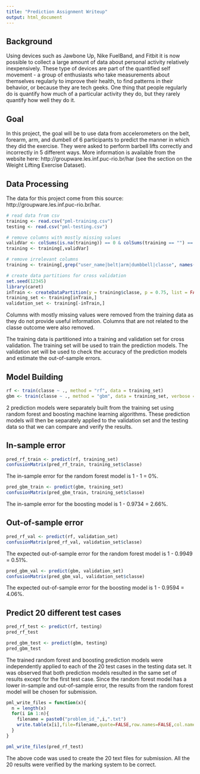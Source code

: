 ```yaml
---
title: "Prediction Assignment Writeup"
output: html_document
---
```


## Background

Using devices such as Jawbone Up, Nike FuelBand, and Fitbit it is now possible to collect a large amount of data about personal activity relatively inexpensively. These type of devices are part of the quantified self movement - a group of enthusiasts who take measurements about themselves regularly to improve their health, to find patterns in their behavior, or because they are tech geeks. One thing that people regularly do is quantify how much of a particular activity they do, but they rarely quantify how well they do it. 

## Goal

In this project, the goal will be to use data from accelerometers on the belt, forearm, arm, and dumbell of 6 participants to predict the manner in which they did the exercise. They were asked to perform barbell lifts correctly and incorrectly in 5 different ways. More information is available from the website here: http://groupware.les.inf.puc-rio.br/har (see the section on the Weight Lifting Exercise Dataset).

## Data Processing

The data for this project come from this source: http://groupware.les.inf.puc-rio.br/har.

```r
# read data from csv
training <- read.csv("pml-training.csv")
testing <- read.csv("pml-testing.csv")

# remove columns with mostly missing values
validVar <- colSums(is.na(training)) == 0 & colSums(training == "") == 0
training <- training[,validVar]

# remove irrelevant columns
training <- training[,grep("user_name|belt|arm|dumbbell|classe", names(training))]

# create data partitions for cross validation
set.seed(12345)
library(caret)
inTrain <- createDataPartition(y = training$classe, p = 0.75, list = FALSE)
training_set <- training[inTrain,]
validation_set <- training[-inTrain,]
```

Columns with mostly missing values were removed from the training data as they do not provide useful information. Columns that are not related to the classe outcome were also removed.

The training data is partitioned into a training and validation set for cross validation. The training set will be used to train the prediction models. The validation set will be used to check the accuracy of the prediction models and estimate the out-of-sample errors.

## Model Building

```r
rf <- train(classe ~ ., method = "rf", data = training_set)
gbm <- train(classe ~ ., method = "gbm", data = training_set, verbose = FALSE)
```

2 prediction models were separately built from the training set using random forest and boosting machine learning algorithms. These prediction models will then be separately applied to the validation set and the testing data so that we can compare and verify the results.

## In-sample error

```r
pred_rf_train <- predict(rf, training_set)
confusionMatrix(pred_rf_train, training_set$classe)
```

The in-sample error for the random forest model is 1 - 1 = 0%. 

```r
pred_gbm_train <- predict(gbm, training_set)
confusionMatrix(pred_gbm_train, training_set$classe)
```

The in-sample error for the boosting model is 1 - 0.9734 = 2.66%.

## Out-of-sample error

```r
pred_rf_val <- predict(rf, validation_set)
confusionMatrix(pred_rf_val, validation_set$classe)
```

The expected out-of-sample error for the random forest model is 1 - 0.9949 = 0.51%. 

```r
pred_gbm_val <- predict(gbm, validation_set)
confusionMatrix(pred_gbm_val, validation_set$classe)
```

The expected out-of-sample error for the boosting model is 1 - 0.9594 = 4.06%.

## Predict 20 different test cases

```r
pred_rf_test <- predict(rf, testing)
pred_rf_test

pred_gbm_test <- predict(gbm, testing)
pred_gbm_test
```

The trained random forest and boosting prediction models were independently applied to each of the 20 test cases in the testing data set. It was observed that both prediction models resulted in the same set of results except for the first test case. Since the random forest model has a lower in-sample and out-of-sample error, the results from the random forest model will be chosen for submission.

```r
pml_write_files = function(x){
  n = length(x)
  for(i in 1:n){
    filename = paste0("problem_id_",i,".txt")
    write.table(x[i],file=filename,quote=FALSE,row.names=FALSE,col.names=FALSE)
  }
}

pml_write_files(pred_rf_test)
```

The above code was used to create the 20 text files for submission. All the 20 results were verified by the marking system to be correct.
